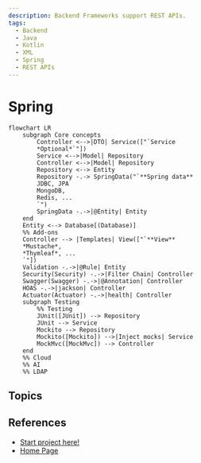 ```yaml
---
description: Backend Frameworks support REST APIs.
tags:
  - Backend
  - Java
  - Kotlin
  - XML
  - Spring
  - REST APIs
---
```


# Spring

```mermaid
flowchart LR
    subgraph Core concepts
        Controller <-->|DTO| Service(["`Service
        *Optional*`"])
        Service <-->|Model| Repository
        Controller <-->|Model| Repository
        Repository <--> Entity
        Repository -.-> SpringData("`**Spring data**
        JDBC, JPA
        MongoDB,
        Redis, ...
        `")
        SpringData -.->|@Entity| Entity
    end
    Entity <--> Database[(Database)]
    %% Add-ons
    Controller --> |Templates| View(["`**View**
    *Mustache*,
    *Thymleaf*, ...
    `"])
    Validation -.->|@Rule| Entity
    Security(Security) -.->|Filter Chain| Controller
    Swagger(Swagger) -.->|@Annotation| Controller
    HOAS -.->|jackson| Controller
    Actuator(Actuator) -.->|health| Controller
    subgraph Testing
        %% Testing
        JUnit([JUnit]) --> Repository
        JUnit --> Service
        Mockito --> Repository
        Mockito([Mockito]) -->|Inject mocks| Service
        MockMvc([MockMvc]) --> Controller
    end
    %% Cloud
    %% AI
    %% LDAP
```

## Topics


<DocCardList />

## References

- [Start project here!](https://start.spring.io)
- [Home Page](https://spring.io/)